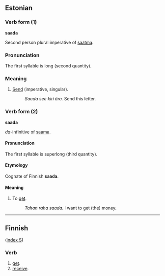 ==Estonian==

===Verb form (1)===
'''saada'''

Second person plural imperative of [[saatma]].  

===Pronunciation===
The first syllable is long (second quantity).

===Meaning===
#[[Send]] (imperative, singular).
#: ''Saada see kiri ära.'' Send this letter. 

===Verb form (2)===
'''saada'''

''da''-infinitive of [[saama]]. 

====Pronunciation====
The first syllable is superlong (third quantity). 

====Etymology====
Cognate of Finnish '''saada'''.

====Meaning====
#To [[get]].
#: ''Tahan raha saada''. I want to get (the) money.
----
==Finnish==
([[Wiktionary:Finnish_index_s|index S]])

===Verb===

# [[get]].
# [[receive]].